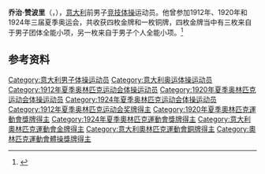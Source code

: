 {{NoteTA|G1=Sports}}
'''乔治·赞波里'''（{{lang-it|Giorgio Zampori}}，{{bd|1887年|6月4日|1965年|12月7日}}），[[意大利|意大利]]前男子[[竞技体操|竞技体操]]运动员。他曾参加1912年、1920年和1924年三届夏季奥运会，共收获四枚金牌和一枚铜牌，四枚金牌当中有三枚来自于男子团体全能小项，另一枚来自于男子个人全能小项。<ref>{{Cite web|title=Giorgio ZAMPORI|url=https://www.olympic.org/giorgio-zampori|accessdate=2021-03-21|work=International Olympic Committee|archive-date=2020-12-06|archive-url=https://web.archive.org/web/20201206112652/https://www.olympic.org/giorgio-zampori}}</ref>

== 参考资料 ==
{{reflist}}

{{奧林匹克運動會男子體操個人全能冠軍}}
{{奥林匹克运动会体操比赛男子团体全能冠军|1912|1920|1924}}

{{Authority control}}
{{DEFAULTSORT:Zampori, Giorgio}}
[[Category:意大利男子体操运动员|Category:意大利男子体操运动员]]
[[Category:意大利奥运体操运动员|Category:意大利奥运体操运动员]]
[[Category:1912年夏季奥林匹克运动会体操运动员|Category:1912年夏季奥林匹克运动会体操运动员]]
[[Category:1920年夏季奥林匹克运动会体操运动员|Category:1920年夏季奥林匹克运动会体操运动员]]
[[Category:1924年夏季奥林匹克运动会体操运动员|Category:1924年夏季奥林匹克运动会体操运动员]]
[[Category:1912年夏季奥林匹克运动会奖牌得主|Category:1912年夏季奥林匹克运动会奖牌得主]]
[[Category:1920年夏季奧林匹克運動會獎牌得主|Category:1920年夏季奧林匹克運動會獎牌得主]]
[[Category:1924年夏季奧林匹克運動會獎牌得主|Category:1924年夏季奧林匹克運動會獎牌得主]]
[[Category:意大利奧林匹克運動會金牌得主|Category:意大利奧林匹克運動會金牌得主]]
[[Category:意大利奧林匹克運動會銅牌得主|Category:意大利奧林匹克運動會銅牌得主]]
[[Category:奧林匹克運動會體操獎牌得主|Category:奧林匹克運動會體操獎牌得主]]